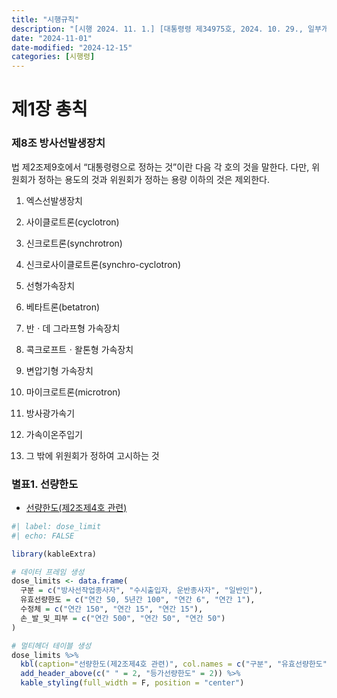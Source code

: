 ```yaml
---
title: "시행규칙"
description: "[시행 2024. 11. 1.] [대통령령 제34975호, 2024. 10. 29., 일부개정]"
date: "2024-11-01"
date-modified: "2024-12-15"
categories: [시행령]
---
```


# 제1장 총칙

### 제8조 방사선발생장치

::: {.callout-note title="제8조(방사선발생장치)" collapse="open" appearance="minimal"}
법 제2조제9호에서 “대통령령으로 정하는 것”이란 다음 각 호의 것을 말한다.
다만, 위원회가 정하는 용도의 것과 위원회가 정하는 용량 이하의 것은 제외한다.

1.  엑스선발생장치

2.  사이클로트론(cyclotron)

3.  신크로트론(synchrotron)

4.  신크로사이클로트론(synchro-cyclotron)

5.  선형가속장치

6.  베타트론(betatron)

7.  반ㆍ데 그라프형 가속장치

8.  콕크로프트ㆍ왈톤형 가속장치

9.  변압기형 가속장치

10. 마이크로트론(microtron)

11. 방사광가속기

12. 가속이온주입기

13. 그 밖에 위원회가 정하여 고시하는 것
:::


### 별표1. 선량한도
-   [선량한도(제2조제4호 관련)](/archive/별표1_선량한도_제2조제4호_관련_원자력안전법_시행령.pdf)

```r
#| label: dose_limit
#| echo: FALSE

library(kableExtra)

# 데이터 프레임 생성
dose_limits <- data.frame(
  구분 = c("방사선작업종사자", "수시출입자, 운반종사자", "일반인"),
  유효선량한도 = c("연간 50, 5년간 100", "연간 6", "연간 1"),
  수정체 = c("연간 150", "연간 15", "연간 15"),
  손_발_및_피부 = c("연간 500", "연간 50", "연간 50")
)

# 멀티헤더 테이블 생성
dose_limits %>%
  kbl(caption="선량한도(제2조제4호 관련)", col.names = c("구분", "유효선량한도", "수정체", "손, 발 및 피부"), align = "c") %>%
  add_header_above(c(" " = 2, "등가선량한도" = 2)) %>%
  kable_styling(full_width = F, position = "center")
```


